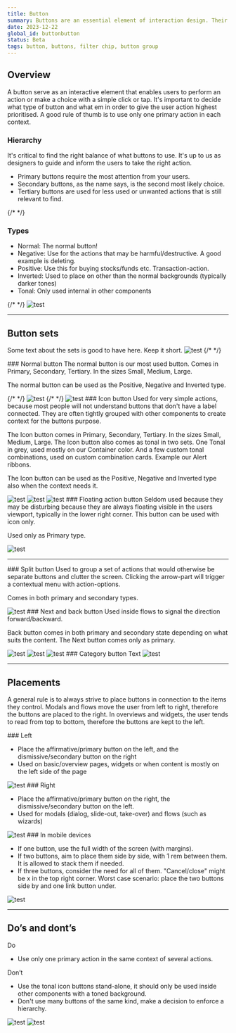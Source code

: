 ```yaml
---
title: Button
summary: Buttons are an essential element of interaction design. Their primary role is to help people take actions quickly.
date: 2023-12-22
global_id: buttonbutton
status: Beta
tags: button, buttons, filter chip, button group
---
```


## Overview
A button serve as an interactive element that enables users to perform an action or make a choice with a simple click or tap. It's important to decide what type of button and what em in order to give the user action highest prioritised. A good rule of thumb is to use only one primary action in each context. 

<Playground component="button" story-id="1" />

<Row>
<Col>

### Hierarchy
It's critical to find the right balance of what buttons to use. It's up to us as designers to guide and inform the users to take the right action.

<ul>
    <li>Primary buttons require the most attention from your users.</li>
    <li>Secondary buttons, as the name says, is the second most likely choice.</li>
    <li>Tertiary buttons are used for less used or unwanted actions that is still relevant to find.</li>
</ul>
</Col>
<Col>
    {/* <FigmaSVG 
        node="2184-5" 
        caption="From top - Primary, Secondary, Tertiary." 
    /> */}
</Col>
</Row>

### Types
<ul>
<li>Normal: The normal button!</li>
<li>Negative: Use for the actions that may be harmful/destructive. A good example is deleting.</li>
<li>Positive: Use this for buying stocks/funds etc. Transaction-action.</li>
<li>Inverted: Used to place on other than the normal backgrounds (typically darker tones)</li>
<li>Tonal: Only used internal in other components</li>
</ul>
    <FigmaProto 
        file="Nv3WN0vGhsCj1WSqlA1Ctn"
        node="2184-5" 
        caption="From top - Primary, Secondary, Tertiary." 
    />
{/* <Figma file="Nv3WN0vGhsCj1WSqlA1Ctn" node="2029-12" height="400" caption="All types of buttons" /> */}
<Image src="/content/button/image-light.png" dark="/content/button/image-dark.png" alt="test" caption="All types of buttons" />

<hr />

## Button sets
Some text about the sets is good to have here. Keep it short.
<Image src="/content/button/image-light.png" dark="/content/button/image-dark.png" alt="test" caption="1 Normal, 2 Icon button, 3 Floating action button, 4 Split button, 5 Next and back button, 6 Category button." />
{/* <Figma file="Nv3WN0vGhsCj1WSqlA1Ctn" node="1735-7" caption="1 Normal, 2 Icon button, 3 Floating action button, 4 Split button, 5 Next and back button, 6 Category button." /> */}

<Row>
<Col>
### Normal button
The normal button is our most used button.
Comes in Primary, Secondary, Tertiary.  In the sizes Small, Medium, Large.

The normal button can be used as the Positive, Negative and Inverted type. 
</Col>
<Col> </Col>
</Row>

<Row>
<Col>
{/* <Figma file="Nv3WN0vGhsCj1WSqlA1Ctn" node="1735-7" caption="Normal in Primary, secondary and tertiary" /> */}
<Image src="/content/button/image-light.png" dark="/content/button/image-dark.png" alt="test" caption="Normal in Primary, secondary and tertiary" />
</Col>
<Col>
{/* <Figma file="Nv3WN0vGhsCj1WSqlA1Ctn" node="1735-7" caption="Positive and negative button in Primary." /> */}
<Image src="/content/button/image-light.png" dark="/content/button/image-dark.png" alt="test" caption="Positive and negative button in Primary." />
</Col>
</Row>



<Row>
<Col>
### Icon button
Used for very simple actions, because most people will not understand buttons that don't have a label connected. They are often tightly grouped with other components to create context for the buttons purpose.

The Icon button comes in Primary, Secondary, Tertiary.  In the sizes Small, Medium, Large. The Icon button also comes as tonal in two sets. One Tonal in grey, used mostly on our Container color. And a few custom tonal combinations, used on custom combination cards. Example our Alert ribbons.

The Icon button can be used as the Positive, Negative and Inverted type also when the context needs it.
</Col>
</Row>

<Row>
<Col><Image src="/content/button/image-light.png" dark="/content/button/image-dark.png" alt="test" caption="Icon button, normal and positive" />
</Col>
<Col><Image src="/content/button/image-light.png" dark="/content/button/image-dark.png" alt="test" caption="Tonal and custom tonal" /></Col>
<Col><Image src="/content/button/image-light.png" dark="/content/button/image-dark.png" alt="test" caption="Tonal custom combinations on Alert ribbon" /></Col>
</Row>

<Row>
<Col>
### Floating action button
Seldom used because they may be disturbing because they are always floating visible in the users viewport, typically in the lower right corner. This button can be used with icon only.

Used only as Primary type.
</Col>
<Col><Image src="/content/button/image-light.png" dark="/content/button/image-dark.png" alt="test" caption="This is the floating action button." /></Col>
</Row>

<hr />

<Row>
<Col>
### Split button
Used to group a set of actions that would otherwise be separate buttons and clutter the screen. Clicking the arrow-part will trigger a contextual menu with action-options. 

Comes in both primary and secondary types.
</Col>
<Col><Image src="/content/button/image-light.png" dark="/content/button/image-dark.png" alt="test" caption="Split button, try it out!" /></Col>
</Row>

<Row>
<Col>
### Next and back button
Used inside flows to signal the direction forward/backward. 

Back button comes in both primary and secondary state depending on what suits the content. The Next button comes only as primary.
</Col>
<Col> </Col>
</Row>

<Row>
<Col><Image src="/content/button/image-light.png" dark="/content/button/image-dark.png" alt="test" caption="Next button only in primary" />
</Col>
<Col><Image src="/content/button/image-light.png" dark="/content/button/image-dark.png" alt="test" caption="Back button primary" /></Col>
<Col><Image src="/content/button/image-light.png" dark="/content/button/image-dark.png" alt="test" caption="Back button secondary" /></Col>
</Row>

<Row>
<Col>
### Category button
Text
</Col>
<Col><Image src="/content/button/image-light.png" dark="/content/button/image-dark.png" alt="test" caption="Default and highlighted." /></Col>
</Row>

<hr />

## Placements
A general rule is to always strive to place buttons in connection to the items they control. Modals and flows move the user from left to right, therefore the buttons are placed to the right. In overviews and widgets, the user tends to read from top to bottom, therefore the buttons are kept to the left.

<Row>
<Col>
### Left
<ul>
    <li>Place the affirmative/primary button on the left, and the dismissive/secondary button on the right</li>
    <li>Used on basic/overview pages, widgets or when content is mostly on the left side of the page</li>
</ul>
</Col>
<Col><Image src="/content/button/image-light.png" dark="/content/button/image-dark.png" alt="test"  /></Col>
</Row>

<Row>
<Col>
### Right
<ul>
    <li>Place the affirmative/primary button on the right, the dismissive/secondary button on the left.</li>
    <li>Used for modals (dialog, slide-out, take-over) and flows (such as wizards)</li>
</ul>
</Col>
<Col><Image src="/content/button/image-light.png" dark="/content/button/image-dark.png" alt="test" /></Col>
</Row>

<Row>
<Col>
### In mobile devices
<ul>
    <li>If one button, use the full width of the screen (with margins).</li>
    <li>If two buttons, aim to place them side by side, with 1 rem between them. It is allowed to stack them if needed.</li>
    <li>If three buttons, consider the need for all of them. "Cancel/close" might be x in the top right corner. Worst case scenario: place the two buttons side by and one link button under.</li>
</ul>
</Col>
<Col><Image src="/content/button/image-light.png" dark="/content/button/image-dark.png" alt="test" /></Col>
</Row>

<hr />

## Do’s and dont’s

<Row>
<Col>
Do
<ul>
    <li>Use only one primary action in the same context of several actions.</li>
</ul>
</Col>
<Col> 
Don’t
<ul>
    <li>Use the tonal icon buttons stand-alone, it should only be used inside other components with a toned background.</li>
    <li>Don't use many buttons of the same kind, make a decision to enforce a hierarchy.</li>
</ul>
</Col>
</Row>

<Row>
    <Col><Image src="/content/button/image-light.png" dark="/content/button/image-dark.png" alt="test" /></Col>
    <Col><Image src="/content/button/image-light.png" dark="/content/button/image-dark.png" alt="test" /></Col>
</Row>